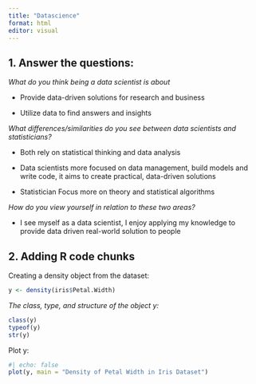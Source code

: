 ```yaml
---
title: "Datascience"
format: html
editor: visual
---
```


## 1. Answer the questions:

*What do you think being a data scientist is about*

-   Provide data-driven solutions for research and business

-   Utilize data to find answers and insights

*What differences/similarities do you see between data scientists and statisticians?*

-   Both rely on statistical thinking and data analysis

-   Data scientists more focused on data management, build models and write code, it aims to create practical, data-driven solutions

-   Statistician Focus more on theory and statistical algorithms

*How do you view yourself in relation to these two areas?*

-   I see myself as a data scientist, I enjoy applying my knowledge to provide data driven real-world solution to people

## 2. Adding R code chunks

Creating a density object from the dataset:

```r
y <- density(iris$Petal.Width)
```

*The class, type, and structure of the object y:*

```r
class(y)
typeof(y)
str(y)
```

Plot y:

```r
#| echo: false
plot(y, main = "Density of Petal Width in Iris Dataset")
```
